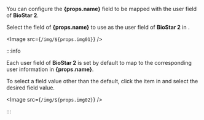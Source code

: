 <Head level={3} hashid={props.hashid}><Cmd sid='settings.activeDirectory.FieldConfiguration' /></Head>

You can configure the <strong>{props.name}</strong> field to be mapped with the user field of **BioStar 2**.

Select the field of <strong>{props.name}</strong> to use as the user field of **BioStar 2** in <Cmd sid='settings.activeDirectory.FieldConfiguration' />.

<Image src={`/img/${props.img01}`} />

:::info

Each user field of **BioStar 2** is set by default to map to the corresponding user information in <strong>{props.name}</strong>.

To select a field value other than the default, click the item in <Cmd sid={props.sid} /> and select the desired field value.

<Image src={`/img/${props.img02}`} />

:::